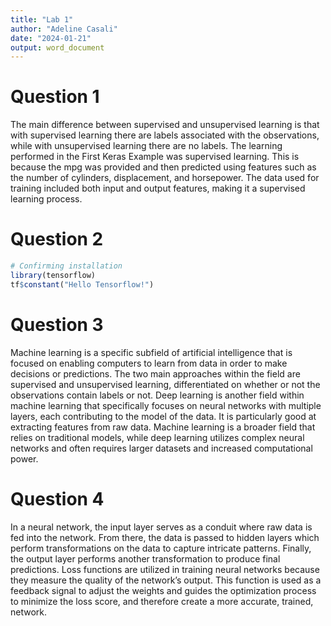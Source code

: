```yaml
---
title: "Lab 1"
author: "Adeline Casali"
date: "2024-01-21"
output: word_document
---
```


# Question 1
The main difference between supervised and unsupervised learning is that with supervised learning there are labels associated with the observations, while with unsupervised learning there are no labels. The learning performed in the First Keras Example was supervised learning. This is because the mpg was provided and then predicted using features such as the number of cylinders, displacement, and horsepower. The data used for training included both input and output features, making it a supervised learning process. 

# Question 2
```r
# Confirming installation
library(tensorflow)
tf$constant("Hello Tensorflow!")
```


# Question 3
Machine learning is a specific subfield of artificial intelligence that is focused on enabling computers to learn from data in order to make decisions or predictions. The two main approaches within the field are supervised and unsupervised learning, differentiated on whether or not the observations contain labels or not. Deep learning is another field within machine learning that specifically focuses on neural networks with multiple layers, each contributing to the model of the data. It is particularly good at extracting features from raw data. Machine learning is a broader field that relies on traditional models, while deep learning utilizes complex neural networks and often requires larger datasets and increased computational power. 

# Question 4
In a neural network, the input layer serves as a conduit where raw data is fed into the network. From there, the data is passed to hidden layers which perform transformations on the data to capture intricate patterns. Finally, the output layer performs another transformation to produce final predictions. Loss functions are utilized in training neural networks because they measure the quality of the network's output. This function is used as a feedback signal to adjust the weights and guides the optimization process to minimize the loss score, and therefore create a more accurate, trained, network. 
